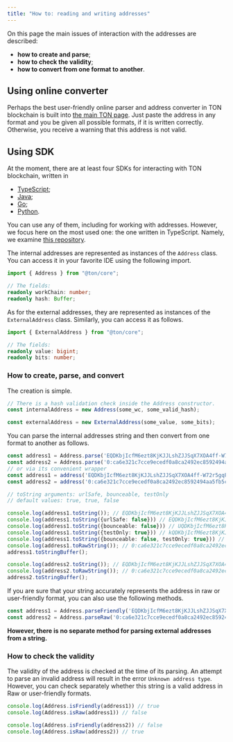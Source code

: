 ```yaml
---
title: "How to: reading and writing addresses"
---
```


On this page the main issues of interaction with the addresses are described: 
- **how to create and parse**;
- **how to check the validity**;
- **how to convert from one format to another**.

## Using online converter

Perhaps the best user-friendly online parser and address converter in TON blockchain is built into [the main TON page](https://ton.org/address). 
Just paste the address in any format and you be given all possible formats, if it is written correctly. 
Otherwise, you receive a warning that this address is not valid.

## Using SDK

At the moment, there are at least four SDKs for interacting with TON blockchain, written in
- [TypeScript](https://github.com/ton-org/ton);
- [Java](https://github.com/neodix42/ton4j);
- [Go](https://github.com/xssnick/tonutils-go);
- [Python](https://github.com/nessshon/tonutils).

You can use any of them, including for working with addresses. However, we focus here on the most used one: the one written in TypeScript. 
Namely, we examine [this repository](https://github.com/ton-org/ton-core/tree/main/src/address).

The internal addresses are represented as instances of the `Address` class. You can access it in your favorite IDE using the following import.
```typescript
import { Address } from "@ton/core";

// The fields:
readonly workChain: number;
readonly hash: Buffer;
```
As for the external addresses, they are represented as instances of the `ExternalAddress` class. Similarly, you can access it as follows.
```typescript
import { ExternalAddress } from "@ton/core";

// The fields:
readonly value: bigint;
readonly bits: number;
```

 
### How to create, parse, and convert

The creation is simple.
```typescript
// There is a hash validation check inside the Address constructor.
const internalAddress = new Address(some_wc, some_valid_hash); 

const externalAddress = new ExternalAddress(some_value, some_bits);
```
You can parse the internal addresses string and then convert from one format to another as follows.
```typescript
const address1 = Address.parse('EQDKbjIcfM6ezt8KjKJJLshZJJSqX7XOA4ff-W72r5gqPrHF');
const address2 = Address.parse('0:ca6e321c7cce9ecedf0a8ca2492ec8592494aa5fb5ce0387dff96ef6af982a3e');
// or via its convenient wrapper
const address1 = address('EQDKbjIcfM6ezt8KjKJJLshZJJSqX7XOA4ff-W72r5gqPrHF');
const address2 = address('0:ca6e321c7cce9ecedf0a8ca2492ec8592494aa5fb5ce0387dff96ef6af982a3e'); 

// toString arguments: urlSafe, bounceable, testOnly
// default values: true, true, false

console.log(address1.toString()); // EQDKbjIcfM6ezt8KjKJJLshZJJSqX7XOA4ff-W72r5gqPrHF
console.log(address1.toString({urlSafe: false})) // EQDKbjIcfM6ezt8KjKJJLshZJJSqX7XOA4ff+W72r5gqPrHF
console.log(address1.toString({bounceable: false})) // UQDKbjIcfM6ezt8KjKJJLshZJJSqX7XOA4ff-W72r5gqPuwA
console.log(address1.toString({testOnly: true})) // kQDKbjIcfM6ezt8KjKJJLshZJJSqX7XOA4ff-W72r5gqPgpP
console.log(address1.toString({bounceable: false, testOnly: true})) // 0QDKbjIcfM6ezt8KjKJJLshZJJSqX7XOA4ff-W72r5gqPleK
console.log(address1.toRawString()); // 0:ca6e321c7cce9ecedf0a8ca2492ec8592494aa5fb5ce0387dff96ef6af982a3e
address1.toStringBuffer();

console.log(address2.toString()); // EQDKbjIcfM6ezt8KjKJJLshZJJSqX7XOA4ff-W72r5gqPrHF
console.log(address2.toRawString()); // 0:ca6e321c7cce9ecedf0a8ca2492ec8592494aa5fb5ce0387dff96ef6af982a3e
address2.toStringBuffer(); 
```
If you are sure that your string accurately represents the address in raw or user-friendly format, you can also use the following methods.
```typescript
const address1 = Address.parseFriendly('EQDKbjIcfM6ezt8KjKJJLshZJJSqX7XOA4ff-W72r5gqPrHF');
const address2 = Address.parseRaw('0:ca6e321c7cce9ecedf0a8ca2492ec8592494aa5fb5ce0387dff96ef6af982a3e');
```

**However, there is no separate method for parsing external addresses from a string.**

### How to check the validity

The validity of the address is checked at the time of its parsing. An attempt to parse an invalid address will result in the error `Unknown address type`.
However, you can check separately whether this string is a valid address in Raw or user-friendly formats.

```typescript
console.log(Address.isFriendly(address1)) // true
console.log(Address.isRaw(address1)) // false

console.log(Address.isFriendly(address2)) // false
console.log(Address.isRaw(address2)) // true
```
